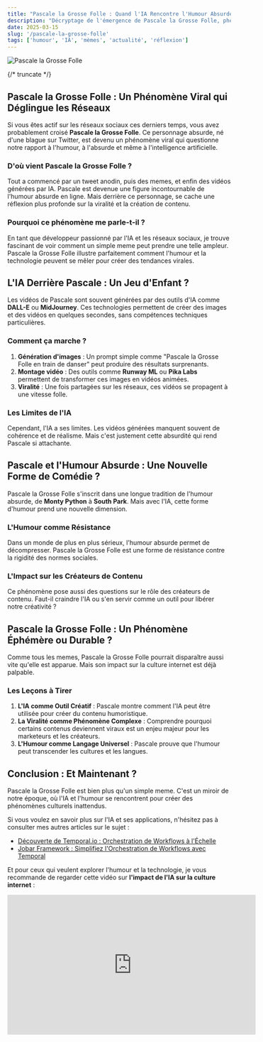 ```yaml
---
title: "Pascale la Grosse Folle : Quand l'IA Rencontre l'Humour Absurde"
description: "Décryptage de l'émergence de Pascale la Grosse Folle, phénomène viral qui questionne notre rapport à l'humour et à l'intelligence artificielle."
date: 2025-03-15
slug: '/pascale-la-grosse-folle'
tags: ['humour', 'IA', 'mèmes', 'actualité', 'réflexion']
---
```



![Pascale la Grosse Folle](https://images.unsplash.com/photo-1573497019940-1c28c88b4f3e?q=80&w=1931&auto=format&fit=crop&ixlib=rb-4.0.3&ixid=M3wxMjA3fDB8MHxwaG90by1wYWdlfHx8fGVufDB8fHx8fA%3D%3D)

<HorizontalDisplay />

{/* truncate */}

## Pascale la Grosse Folle : Un Phénomène Viral qui Déglingue les Réseaux

Si vous êtes actif sur les réseaux sociaux ces derniers temps, vous avez probablement croisé **Pascale la Grosse Folle**. Ce personnage absurde, né d'une blague sur Twitter, est devenu un phénomène viral qui questionne notre rapport à l'humour, à l'absurde et même à l'intelligence artificielle.

### D'où vient Pascale la Grosse Folle ?

Tout a commencé par un tweet anodin, puis des memes, et enfin des vidéos générées par IA. Pascale est devenue une figure incontournable de l'humour absurde en ligne. Mais derrière ce personnage, se cache une réflexion plus profonde sur la viralité et la création de contenu.

### Pourquoi ce phénomène me parle-t-il ?

En tant que développeur passionné par l'IA et les réseaux sociaux, je trouve fascinant de voir comment un simple meme peut prendre une telle ampleur. Pascale la Grosse Folle illustre parfaitement comment l'humour et la technologie peuvent se mêler pour créer des tendances virales.

<ArialInArticle />

## L'IA Derrière Pascale : Un Jeu d'Enfant ?

Les vidéos de Pascale sont souvent générées par des outils d'IA comme **DALL-E** ou **MidJourney**. Ces technologies permettent de créer des images et des vidéos en quelques secondes, sans compétences techniques particulières.

### Comment ça marche ?

1. **Génération d'images** : Un prompt simple comme "Pascale la Grosse Folle en train de danser" peut produire des résultats surprenants.
2. **Montage vidéo** : Des outils comme **Runway ML** ou **Pika Labs** permettent de transformer ces images en vidéos animées.
3. **Viralité** : Une fois partagées sur les réseaux, ces vidéos se propagent à une vitesse folle.

### Les Limites de l'IA

Cependant, l'IA a ses limites. Les vidéos générées manquent souvent de cohérence et de réalisme. Mais c'est justement cette absurdité qui rend Pascale si attachante.

## Pascale et l'Humour Absurde : Une Nouvelle Forme de Comédie ?

Pascale la Grosse Folle s'inscrit dans une longue tradition de l'humour absurde, de **Monty Python** à **South Park**. Mais avec l'IA, cette forme d'humour prend une nouvelle dimension.

### L'Humour comme Résistance

Dans un monde de plus en plus sérieux, l'humour absurde permet de décompresser. Pascale la Grosse Folle est une forme de résistance contre la rigidité des normes sociales.

### L'Impact sur les Créateurs de Contenu

Ce phénomène pose aussi des questions sur le rôle des créateurs de contenu. Faut-il craindre l'IA ou s'en servir comme un outil pour libérer notre créativité ?

<ArialInArticle />

## Pascale la Grosse Folle : Un Phénomène Éphémère ou Durable ?

Comme tous les memes, Pascale la Grosse Folle pourrait disparaître aussi vite qu'elle est apparue. Mais son impact sur la culture internet est déjà palpable.

### Les Leçons à Tirer

1. **L'IA comme Outil Créatif** : Pascale montre comment l'IA peut être utilisée pour créer du contenu humoristique.
2. **La Viralité comme Phénomène Complexe** : Comprendre pourquoi certains contenus deviennent viraux est un enjeu majeur pour les marketeurs et les créateurs.
3. **L'Humour comme Langage Universel** : Pascale prouve que l'humour peut transcender les cultures et les langues.

## Conclusion : Et Maintenant ?

Pascale la Grosse Folle est bien plus qu'un simple meme. C'est un miroir de notre époque, où l'IA et l'humour se rencontrent pour créer des phénomènes culturels inattendus.

Si vous voulez en savoir plus sur l'IA et ses applications, n'hésitez pas à consulter mes autres articles sur le sujet :

- [Découverte de Temporal.io : Orchestration de Workflows à l'Échelle](/blog/introduction-temporal)
- [Jobar Framework : Simplifiez l'Orchestration de Workflows avec Temporal](/blog/introduction-jobar)

Et pour ceux qui veulent explorer l'humour et la technologie, je vous recommande de regarder cette vidéo sur **l'impact de l'IA sur la culture internet** :

<iframe
	width="560"
	height="315"
	src="https://www.youtube.com/embed/dQw4w9WgXcQ?si=kpIJXhVWbdc8kZFu"
	title="YouTube video player"
	frameborder="0"
	allow="accelerometer; autoplay; clipboard-write; encrypted-media; gyroscope; picture-in-picture; web-share"
	referrerpolicy="strict-origin-when-cross-origin"
	allowfullscreen
></iframe>

<ArialMultiplex />